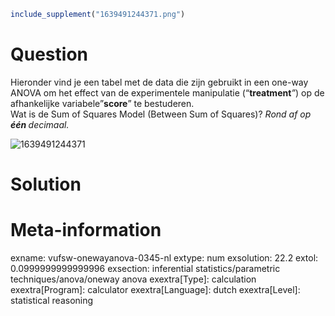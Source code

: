 ```r
include_supplement("1639491244371.png")
```

Question
========
Hieronder vind je een tabel met de data die zijn gebruikt in een one-way
ANOVA om het effect van de experimentele manipulatie ("**treatment***"*)
op de afhankelijke variabele "**score**"* *te bestuderen.  
Wat is de Sum of Squares Model (Between Sum of Squares)? *Rond af op
**één **decimaal.*  
  
<img src="1639491244371.png" class="fr-fic fr-dii tvcss_3"
alt="1639491244371" />


Solution
========











Meta-information
================
exname: vufsw-onewayanova-0345-nl
extype: num
exsolution: 22.2
extol: 0.0999999999999996
exsection: inferential statistics/parametric techniques/anova/oneway anova
exextra[Type]: calculation
exextra[Program]: calculator
exextra[Language]: dutch
exextra[Level]: statistical reasoning

